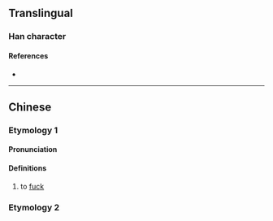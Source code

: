 {{character info/new}}
==Translingual==

===Han character===
{{Han char|rn=11|rad=入|as=04|sn=6|four=|canj=OA|ids=⿱入日}}

====References====
* {{Han ref|kx=0126.080|hdz=10117.030|uh=34B2|ud=13490}}

----

==Chinese==

===Etymology 1===
{{zh-forms}}

====Pronunciation====
{{zh-pron
|m=rì
|cat=v
}}

====Definitions====
{{zh-hanzi}}

# {{lb|zh|vulgar}} to [[fuck]]

===Etymology 2===
{{zh-see|財|v}}